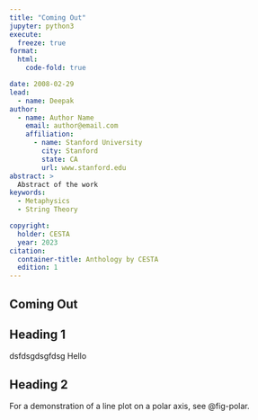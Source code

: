 ```yaml
---
title: "Coming Out"
jupyter: python3
execute: 
  freeze: true
format:
  html:
    code-fold: true

date: 2008-02-29
lead:
  - name: Deepak
author:
  - name: Author Name
    email: author@email.com
    affiliation: 
      - name: Stanford University
        city: Stanford
        state: CA
        url: www.stanford.edu
abstract: > 
  Abstract of the work
keywords:
  - Metaphysics
  - String Theory

copyright: 
  holder: CESTA
  year: 2023
citation: 
  container-title: Anthology by CESTA
  edition: 1
---
```

## Coming Out

## Heading 1
:::{.column-page}

dsfdsgdsgfdsg
Hello
:::
## Heading 2
For a demonstration of a line plot on a polar axis, see @fig-polar.